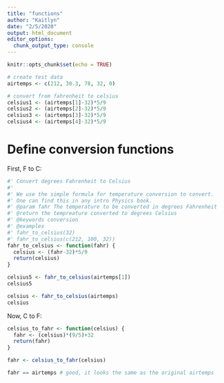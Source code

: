 ```yaml
---
title: "functions"
author: "Kaitlyn"
date: "2/5/2020"
output: html_document
editor_options: 
  chunk_output_type: console
---
```


```r
knitr::opts_chunk$set(echo = TRUE)
```

```r
# create test data
airtemps <- c(212, 30.3, 78, 32, 0)

# convert from fahrenheit to celsius
celsius1 <- (airtemps[1]-32)*5/9
celsius2 <- (airtemps[2]-32)*5/9
celsius3 <- (airtemps[3]-32)*5/9
celsius4 <- (airtemps[4]-32)*5/9

```

# Define conversion functions

First, F to C:

```r
#' Convert degrees Fahrenheit to Celsius
#'
#' We use the simple formula for temperature conversion to convert.
#' One can find this in any intro Physics book.
#' @param fahr The temperature to be converted in degrees Fahrenheit
#' @return the tempreature converted to degrees Celsius
#' @keywords conversion
#' @examples
#' fahr_to_celsius(32)
#' fahr_to_celsius(c(212, 100, 32))
fahr_to_celsius <- function(fahr) {
  celsius <- (fahr-32)*5/9
  return(celsius)
}
```

```r
celsius5 <- fahr_to_celsius(airtemps[1])
celsius5

celsius <- fahr_to_celsius(airtemps)
celsius
```

Now, C to F:

```r
celsius_to_fahr <- function(celsius) {
  fahr <- (celsius)*(9/5)+32
  return(fahr)
}
```

```r
fahr <- celsius_to_fahr(celsius) 

fahr == airtemps # good, it looks the same as the original airtemps
```


